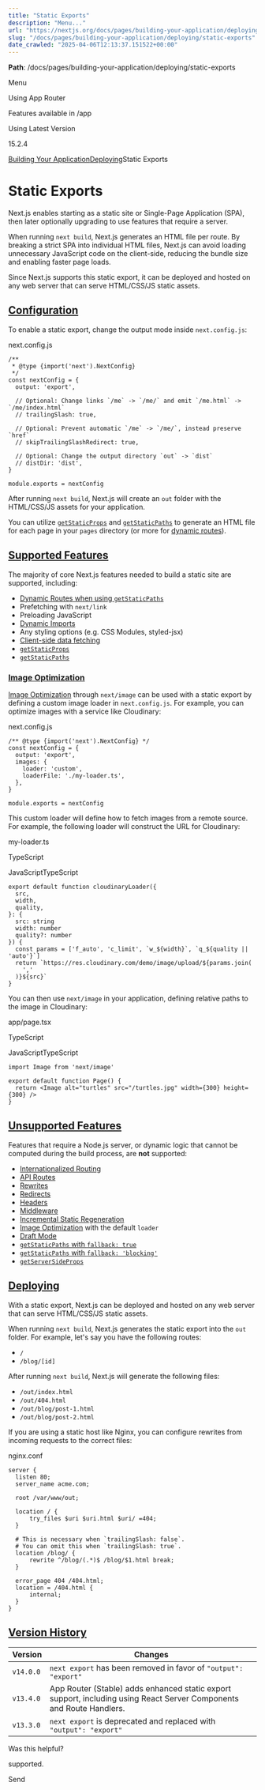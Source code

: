 ---
title: "Static Exports"
description: "Menu..."
url: "https://nextjs.org/docs/pages/building-your-application/deploying/static-exports"
slug: "/docs/pages/building-your-application/deploying/static-exports"
date_crawled: "2025-04-06T12:13:37.151522+00:00"
---

**Path**: /docs/pages/building-your-application/deploying/static-exports

Menu

Using App Router

Features available in /app

Using Latest Version

15.2.4

[Building Your Application](/docs/pages/building-your-application)[Deploying](/docs/pages/building-your-application/deploying)Static Exports

# Static Exports

Next.js enables starting as a static site or Single-Page Application (SPA), then later optionally upgrading to use features that require a server.

When running `next build`, Next.js generates an HTML file per route. By breaking a strict SPA into individual HTML files, Next.js can avoid loading unnecessary JavaScript code on the client-side, reducing the bundle size and enabling faster page loads.

Since Next.js supports this static export, it can be deployed and hosted on any web server that can serve HTML/CSS/JS static assets.

## [Configuration](#configuration)

To enable a static export, change the output mode inside `next.config.js`:

next.config.js

```
/**
 * @type {import('next').NextConfig}
 */
const nextConfig = {
  output: 'export',
 
  // Optional: Change links `/me` -> `/me/` and emit `/me.html` -> `/me/index.html`
  // trailingSlash: true,
 
  // Optional: Prevent automatic `/me` -> `/me/`, instead preserve `href`
  // skipTrailingSlashRedirect: true,
 
  // Optional: Change the output directory `out` -> `dist`
  // distDir: 'dist',
}
 
module.exports = nextConfig
```

After running `next build`, Next.js will create an `out` folder with the HTML/CSS/JS assets for your application.

You can utilize [`getStaticProps`](/docs/pages/building-your-application/data-fetching/get-static-props) and [`getStaticPaths`](/docs/pages/building-your-application/data-fetching/get-static-paths) to generate an HTML file for each page in your `pages` directory (or more for [dynamic routes](/docs/app/building-your-application/routing/dynamic-routes)).

## [Supported Features](#supported-features-1)

The majority of core Next.js features needed to build a static site are supported, including:

* [Dynamic Routes when using `getStaticPaths`](/docs/app/building-your-application/routing/dynamic-routes)
* Prefetching with `next/link`
* Preloading JavaScript
* [Dynamic Imports](/docs/pages/building-your-application/optimizing/lazy-loading)
* Any styling options (e.g. CSS Modules, styled-jsx)
* [Client-side data fetching](/docs/pages/building-your-application/data-fetching/client-side)
* [`getStaticProps`](/docs/pages/building-your-application/data-fetching/get-static-props)
* [`getStaticPaths`](/docs/pages/building-your-application/data-fetching/get-static-paths)

### [Image Optimization](#image-optimization)

[Image Optimization](/docs/app/building-your-application/optimizing/images) through `next/image` can be used with a static export by defining a custom image loader in `next.config.js`. For example, you can optimize images with a service like Cloudinary:

next.config.js

```
/** @type {import('next').NextConfig} */
const nextConfig = {
  output: 'export',
  images: {
    loader: 'custom',
    loaderFile: './my-loader.ts',
  },
}
 
module.exports = nextConfig
```

This custom loader will define how to fetch images from a remote source. For example, the following loader will construct the URL for Cloudinary:

my-loader.ts

TypeScript

JavaScriptTypeScript

```
export default function cloudinaryLoader({
  src,
  width,
  quality,
}: {
  src: string
  width: number
  quality?: number
}) {
  const params = ['f_auto', 'c_limit', `w_${width}`, `q_${quality || 'auto'}`]
  return `https://res.cloudinary.com/demo/image/upload/${params.join(
    ','
  )}${src}`
}
```

You can then use `next/image` in your application, defining relative paths to the image in Cloudinary:

app/page.tsx

TypeScript

JavaScriptTypeScript

```
import Image from 'next/image'
 
export default function Page() {
  return <Image alt="turtles" src="/turtles.jpg" width={300} height={300} />
}
```



## [Unsupported Features](#unsupported-features)

Features that require a Node.js server, or dynamic logic that cannot be computed during the build process, are **not** supported:

* [Internationalized Routing](/docs/pages/building-your-application/routing/internationalization)
* [API Routes](/docs/pages/building-your-application/routing/api-routes)
* [Rewrites](/docs/pages/api-reference/config/next-config-js/rewrites)
* [Redirects](/docs/pages/api-reference/config/next-config-js/redirects)
* [Headers](/docs/pages/api-reference/config/next-config-js/headers)
* [Middleware](/docs/pages/building-your-application/routing/middleware)
* [Incremental Static Regeneration](/docs/pages/building-your-application/data-fetching/incremental-static-regeneration)
* [Image Optimization](/docs/pages/building-your-application/optimizing/images) with the default `loader`
* [Draft Mode](/docs/pages/building-your-application/configuring/draft-mode)
* [`getStaticPaths` with `fallback: true`](/docs/pages/api-reference/functions/get-static-paths#fallback-true)
* [`getStaticPaths` with `fallback: 'blocking'`](/docs/pages/api-reference/functions/get-static-paths#fallback-blocking)
* [`getServerSideProps`](/docs/pages/building-your-application/data-fetching/get-server-side-props)

## [Deploying](#deploying)

With a static export, Next.js can be deployed and hosted on any web server that can serve HTML/CSS/JS static assets.

When running `next build`, Next.js generates the static export into the `out` folder. For example, let's say you have the following routes:

* `/`
* `/blog/[id]`

After running `next build`, Next.js will generate the following files:

* `/out/index.html`
* `/out/404.html`
* `/out/blog/post-1.html`
* `/out/blog/post-2.html`

If you are using a static host like Nginx, you can configure rewrites from incoming requests to the correct files:

nginx.conf

```
server {
  listen 80;
  server_name acme.com;
 
  root /var/www/out;
 
  location / {
      try_files $uri $uri.html $uri/ =404;
  }
 
  # This is necessary when `trailingSlash: false`.
  # You can omit this when `trailingSlash: true`.
  location /blog/ {
      rewrite ^/blog/(.*)$ /blog/$1.html break;
  }
 
  error_page 404 /404.html;
  location = /404.html {
      internal;
  }
}
```

## [Version History](#version-history)

| Version | Changes |
| --- | --- |
| `v14.0.0` | `next export` has been removed in favor of `"output": "export"` |
| `v13.4.0` | App Router (Stable) adds enhanced static export support, including using React Server Components and Route Handlers. |
| `v13.3.0` | `next export` is deprecated and replaced with `"output": "export"` |

Was this helpful?

supported.

Send